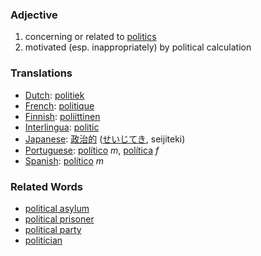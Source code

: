 ===Adjective===

#concerning or related to [[politics]]
#motivated (esp. inappropriately) by political calculation

=== Translations ===
*[[Dutch]]: [[politiek]]
*[[French]]: [[politique]]
*[[Finnish]]: [[poliittinen]]
*[[Interlingua]]: [[politic]]
*[[Japanese]]: [[政治的]] ([[せいじてき]], seijiteki)
*[[Portuguese]]: [[político]] ''m'', [[política]] ''f''
*[[Spanish]]:  [[político]] ''m''

===Related Words===
*[[political asylum]]
*[[political prisoner]]
*[[political party]]
*[[politician]]